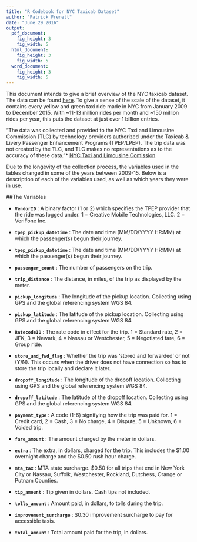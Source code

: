 ```yaml
---
title: "R Codebook for NYC Taxicab Dataset"
author: "Patrick Frenett"
date: "June 29 2016"
output: 
  pdf_document:
    fig_height: 3
    fig_width: 5
  html_document:
    fig_height: 3
    fig_width: 5
  word_document:
    fig_height: 3
    fig_width: 5
---
```


This document intends to give a brief overview of the NYC taxicab dataset. The data can be found [here](http://www.nyc.gov/html/tlc/html/about/trip_record_data.shtml). To give a sense of the scale of the dataset, it contains every yellow and green taxi ride made in NYC from January 2009 to December 2015. With ~11-13 million rides per month and ~150 million rides per year, this puts the dataset at just over 1 billion entries. 

"The data was collected and provided to the NYC Taxi and Limousine Commission (TLC) by technology providers authorized under the Taxicab & Livery Passenger Enhancement Programs (TPEP/LPEP). The  trip data was not created by the TLC, and TLC makes no representations as to the accuracy of these data."* [NYC Taxi and Limousine Comission](http://www.nyc.gov/html/tlc/html/about/trip_record_data.shtml)

Due to the longevity of the collection process, the variables used in the tables changed in some of the years between 2009-15. Below is a description of each of the variables used, as well as which years they were in use.

##The Variables

- **`VendorID`** : A binary factor (1 or 2) which specifies the TPEP provider that the ride was logged under. 1 = Creative Mobile Technologies, LLC. 2 = VeriFone Inc.

- **`tpep_pickup_datetime`** : The date and time (MM/DD/YYYY HR:MM) at which the passenger(s) begun their journey.

- **`tpep_pickup_datetime`** : The date and time (MM/DD/YYYY HR:MM) at which the passenger(s) begun their journey.

- **`passenger_count`** : The number of passengers on the trip.

- **`trip_distance`** : The distance, in miles, of the trip as displayed by the meter. 

- **`pickup_longitude`** :  The longitude of the pickup location. Collecting using GPS and the global referencing system WGS 84.

- **`pickup_latitude`** : The latitude of the pickup location. Collecting using GPS and the global referencing system WGS 84.

- **`RatecodeID`** : The rate code in effect for the trip. 1 = Standard rate, 2 = JFK, 3 = Newark, 4 = Nassau or Westchester, 5 = Negotiated fare, 6 = Group ride.

- **`store_and_fwd_flag`** : Whether the trip was 'stored and forwarded' or not (Y/N). This occurs when the driver does not have connection so has to store the trip locally and declare it later.

- **`dropoff_longitude`** :  The longitude of the dropoff location. Collecting using GPS and the global referencing system WGS 84.

- **`dropoff_latitude`** : The latitude of the dropoff location. Collecting using GPS and the global referencing system WGS 84.

- **`payment_type`** : A code (1-6) signifying how the trip was paid for. 1 = Credit card, 2 = Cash, 3 = No charge, 4 = Dispute, 5 = Unknown, 6 = Voided trip.

- **`fare_amount`** : The amount charged by the meter in dollars.

- **`extra`** : The extra, in dollars, charged for the trip. This includes the $1.00 overnight charge and the $0.50 rush hour charge.

- **`mta_tax`** : MTA state surcharge. $0.50 for all trips that end in New York City or Nassau, Suffolk, Westchester, Rockland, Dutchess, Orange or Putnam Counties.

- **`tip_amount`** : Tip given in dollars. Cash tips not included.

- **`tolls_amount`** : Amount paid, in dollars, to tolls during the trip.

- **`improvement_surcharge`** : $0.30 improvement surcharge to pay for accessible taxis.

- **`total_amount`** : Total amount paid for the trip, in dollars.
